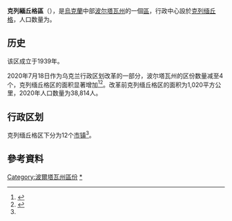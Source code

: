 {{Infobox settlement
| name                    = 克列缅丘格区
| native_name             = Кременчуцький район
| native_name_lang        = uk
| settlement_type         = [[区_(乌克兰)|区]]
| image_skyline           = 
| image_caption           = 
| image_flag              = Flag of Kremenchuk raion.svg
| flag_size               = 115px
| image_shield            = Герб Кременчуцкого района.svg
| shield_size             = 60px
| image_map               = Kremenchugskiy rayon 2020.svg
| map_caption             = 克列缅丘格区在波尔塔瓦州的位置
| subdivision_type        = [[世界政區索引|国家]]
| subdivision_name        = {{UKR}}
| subdivision_type1       = [[州_(烏克蘭)|州]]
| subdivision_name1       = [[波尔塔瓦州|波尔塔瓦州]]
| established_title       = 建立
| established_date        = 1939年
| seat_type               = 行政中心
| seat                    = [[克列缅丘格|克列缅丘格]]
| parts_type              = 辖区
| parts_style             = coll
| parts                   = 12个[[烏克蘭市鎮|市镇]]<ref name="Ostapenko">{{Cite book |url=https://www.minregion.gov.ua/wp-content/uploads/2020/10/atlas_novogo_atu_2020.pdf |date=2020 |publisher=Міністерство розвитку громад та територій України; Товариство дослідників України |editor-last=Остапенко |editor-first=Павло |edition=2nd |location=Київ |language=uk |script-title=uk:Атлас адміністративно-територіального устрою України: Новий районний поділ та територіальні громади: 2020}}</ref>
| p1                      =
| government_footnotes    = 
| leader_party            = 
| leader_title            = 
| leader_name             = 
| unit_pref               = Metric
| area_footnotes          = 
| area_note               = 
| area_total_km2          = 
| population_as_of        = 2021年
| population_footnotes    = <ref name="ua2021estimate"/>
| population_total        = 392,341
| population_density_km2  = auto
| population_note         = 
| timezone1               = 
| utc_offset1             = 
| timezone1_DST           = 
| utc_offset1_DST         = 
| postal_code_type        = 邮政编码
| postal_code             = 
| area_code_type          = 
| area_code               = 
| iso_code                = 
| website                 = 
| footnotes               = 
}}
'''克列緬丘格區'''（{{lang-uk|Кременчуцький район}}），是[[烏克蘭|烏克蘭]]中部[[波尔塔瓦州|波尔塔瓦州]]的一個[[区_(乌克兰)|區]]，行政中心設於[[克列缅丘格|克列缅丘格]]，人口数量为{{Ua-pop-est2021|392,341人}}。

== 历史 ==
{{Stack|[[File:Kremenchutskyi-Raion.png|thumb]]}}
该区成立于1939年。

2020年7月18日作为乌克兰行政区划改革的一部分，波尔塔瓦州的区份数量减至4个，克列缅丘格区的面积显著增加<ref>{{Cite news |date=2020-07-18 |title=Про утворення та ліквідацію районів. Постанова Верховної Ради України № 807-ІХ. |language=uk |url=http://www.golos.com.ua/article/333466 |access-date=2020-10-03 |website=Голос України}}</ref><ref name="2020_reform_maps">{{Cite web |date=2020-07-17 |title=Нові райони: карти + склад |url=https://www.minregion.gov.ua/press/news/novi-rajony-karty-sklad/ |access-date=2022-04-15 |language=uk |website=Міністерство розвитку громад та територій України}}</ref>。改革前克列缅丘格区的面积为1,020平方公里，2020年人口数量为38,814人。

== 行政区划 ==
克列缅丘格区下分为12个[[烏克蘭市鎮|市镇]]<ref name="Ostapenko"/>。

==參考資料==
{{Reflist}}

{{DEFAULTSORT:Кременчуцький район}}
[[Category:波爾塔瓦州區份|Category:波爾塔瓦州區份]]
[[Category:克列緬丘格區|*]]
